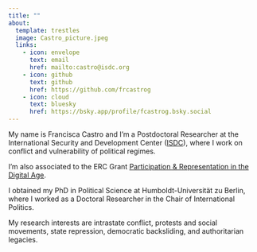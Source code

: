 ---
title: ""
about:
  template: trestles
  image: Castro_picture.jpeg
  links:
    - icon: envelope
      text: email
      href: mailto:castro@isdc.org
    - icon: github
      text: github
      href: https://github.com/frcastrog
    - icon: cloud
      text: bluesky
      href: https://bsky.app/profile/fcastrog.bsky.social
---

My name is Francisca Castro and I'm a Postdoctoral Researcher at the International Security and Development Center ([ISDC](https://isdc.org/)), where I work on conflict and vulnerability of political regimes.

I'm also associated to the ERC Grant [Participation & Representation in the Digital Age](https://www.prd-erc.eu/).

I obtained my PhD in Political Science at Humboldt-Universität zu Berlin, where I worked as a Doctoral Researcher in the Chair of International Politics.

My research interests are intrastate conflict, protests and social movements, state repression, democratic backsliding, and authoritarian legacies.
